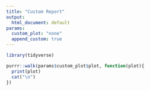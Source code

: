 ```yaml
---
title: "Custom Report"
output:
  html_document: default
params:
  custom_plot: "none"
  append_custom: true
---
```


```r
library(tidyverse)
```


```r
purrr::walk(params$custom_plot$plot, function(plot){
  print(plot)
  cat("\n")
})
```

